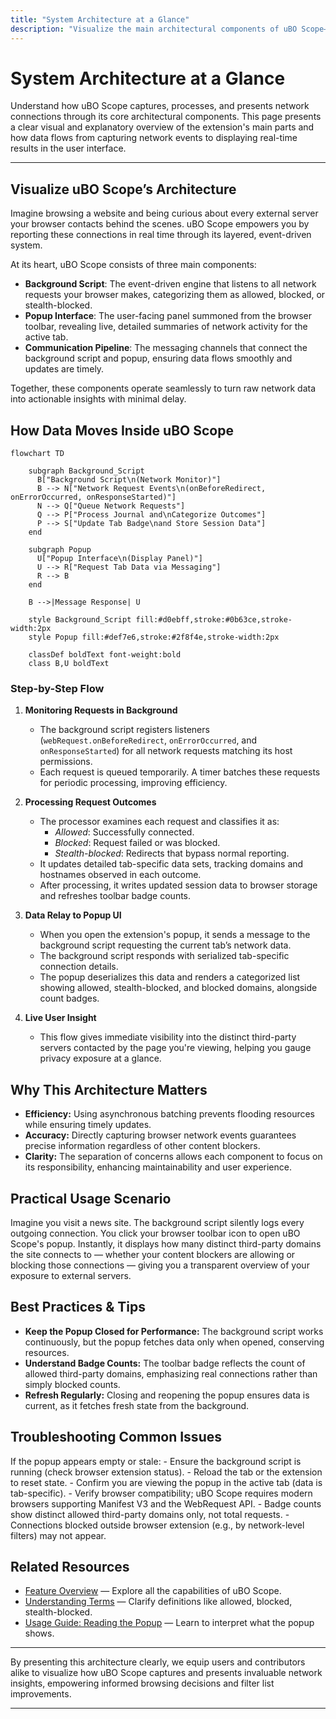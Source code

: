 ```yaml
---
title: "System Architecture at a Glance"
description: "Visualize the main architectural components of uBO Scope—including the background script monitoring requests, the popup interface for viewing live data, and the communication pipeline. A mermaid diagram illustrates this flow, helping users and contributors see how data moves from the network to the extension UI."
---
```


# System Architecture at a Glance

Understand how uBO Scope captures, processes, and presents network connections through its core architectural components. This page presents a clear visual and explanatory overview of the extension's main parts and how data flows from capturing network events to displaying real-time results in the user interface.

---

## Visualize uBO Scope’s Architecture

Imagine browsing a website and being curious about every external server your browser contacts behind the scenes. uBO Scope empowers you by reporting these connections in real time through its layered, event-driven system.

At its heart, uBO Scope consists of three main components:

- **Background Script**: The event-driven engine that listens to all network requests your browser makes, categorizing them as allowed, blocked, or stealth-blocked.
- **Popup Interface**: The user-facing panel summoned from the browser toolbar, revealing live, detailed summaries of network activity for the active tab.
- **Communication Pipeline**: The messaging channels that connect the background script and popup, ensuring data flows smoothly and updates are timely.

Together, these components operate seamlessly to turn raw network data into actionable insights with minimal delay.


## How Data Moves Inside uBO Scope

```mermaid
flowchart TD

    subgraph Background_Script
      B["Background Script\n(Network Monitor)"]
      B --> N["Network Request Events\n(onBeforeRedirect, onErrorOccurred, onResponseStarted)"]
      N --> Q["Queue Network Requests"]
      Q --> P["Process Journal and\nCategorize Outcomes"]
      P --> S["Update Tab Badge\nand Store Session Data"]
    end

    subgraph Popup
      U["Popup Interface\n(Display Panel)"]
      U --> R["Request Tab Data via Messaging"]
      R --> B
    end

    B -->|Message Response| U

    style Background_Script fill:#d0ebff,stroke:#0b63ce,stroke-width:2px
    style Popup fill:#def7e6,stroke:#2f8f4e,stroke-width:2px

    classDef boldText font-weight:bold
    class B,U boldText

```


### Step-by-Step Flow

1. **Monitoring Requests in Background**
   - The background script registers listeners (`webRequest.onBeforeRedirect`, `onErrorOccurred`, and `onResponseStarted`) for all network requests matching its host permissions.
   - Each request is queued temporarily. A timer batches these requests for periodic processing, improving efficiency.

2. **Processing Request Outcomes**
   - The processor examines each request and classifies it as:
     - *Allowed*: Successfully connected.
     - *Blocked*: Request failed or was blocked.
     - *Stealth-blocked*: Redirects that bypass normal reporting.
   - It updates detailed tab-specific data sets, tracking domains and hostnames observed in each outcome.
   - After processing, it writes updated session data to browser storage and refreshes toolbar badge counts.

3. **Data Relay to Popup UI**
   - When you open the extension's popup, it sends a message to the background script requesting the current tab’s network data.
   - The background script responds with serialized tab-specific connection details.
   - The popup deserializes this data and renders a categorized list showing allowed, stealth-blocked, and blocked domains, alongside count badges.

4. **Live User Insight**
   - This flow gives immediate visibility into the distinct third-party servers contacted by the page you're viewing, helping you gauge privacy exposure at a glance.


## Why This Architecture Matters

- **Efficiency:** Using asynchronous batching prevents flooding resources while ensuring timely updates.
- **Accuracy:** Directly capturing browser network events guarantees precise information regardless of other content blockers.
- **Clarity:** The separation of concerns allows each component to focus on its responsibility, enhancing maintainability and user experience.


## Practical Usage Scenario

Imagine you visit a news site. The background script silently logs every outgoing connection. You click your browser toolbar icon to open uBO Scope's popup. Instantly, it displays how many distinct third-party domains the site connects to — whether your content blockers are allowing or blocking those connections — giving you a transparent overview of your exposure to external servers.


## Best Practices & Tips

- **Keep the Popup Closed for Performance:** The background script works continuously, but the popup fetches data only when opened, conserving resources.
- **Understand Badge Counts:** The toolbar badge reflects the count of allowed third-party domains, emphasizing real connections rather than simply blocked counts.
- **Refresh Regularly:** Closing and reopening the popup ensures data is current, as it fetches fresh state from the background.


## Troubleshooting Common Issues

<Accordion title="Popup Not Updating or Showing Data">
If the popup appears empty or stale:
- Ensure the background script is running (check browser extension status).
- Reload the tab or the extension to reset state.
- Confirm you are viewing the popup in the active tab (data is tab-specific).
- Verify browser compatibility; uBO Scope requires modern browsers supporting Manifest V3 and the WebRequest API.
</Accordion>

<Accordion title="Badge Count Not Reflecting Connections">
- Badge counts show distinct allowed third-party domains only, not total requests.
- Connections blocked outside browser extension (e.g., by network-level filters) may not appear.
</Accordion>


## Related Resources

- [Feature Overview](../feature-summary) — Explore all the capabilities of uBO Scope.
- [Understanding Terms](../core-terms) — Clarify definitions like allowed, blocked, stealth-blocked.
- [Usage Guide: Reading the Popup](../../guides/getting-started-essentials/reading-popup) — Learn to interpret what the popup shows.


---

By presenting this architecture clearly, we equip users and contributors alike to visualize how uBO Scope captures and presents invaluable network insights, empowering informed browsing decisions and filter list improvements.

---